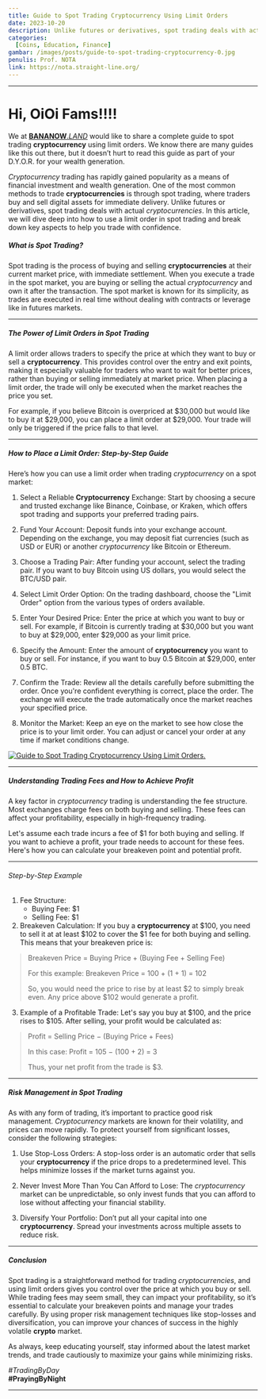 ```yaml
---
title: Guide to Spot Trading Cryptocurrency Using Limit Orders
date: 2023-10-20
description: Unlike futures or derivatives, spot trading deals with actual cryptocurrencies. In this article, we will dive deep into how to use a limit order in spot trading and break down key aspects to help you trade with confidence.
categories:
  [Coins, Education, Finance]
gambar: /images/posts/guide-to-spot-trading-cryptocurrency-0.jpg
penulis: Prof. NOTA
link: https://nota.straight-line.org/
---
```


---

# Hi, OiOi Fams!!!!

We at [**BANANOW**._LAND_](https://www.bananow.land/ "BANANOW.LAND Official Website") would like to share a complete guide to spot trading **cryptocurrency** using limit orders. We know there are many guides like this out there, but it doesn’t hurt to read this guide as part of your D.Y.O.R. for your wealth generation.

_Cryptocurrency_ trading has rapidly gained popularity as a means of financial investment and wealth generation. One of the most common methods to trade **cryptocurrencies** is through spot trading, where traders buy and sell digital assets for immediate delivery. Unlike futures or derivatives, spot trading deals with actual _cryptocurrencies_. In this article, we will dive deep into how to use a limit order in spot trading and break down key aspects to help you trade with confidence.

##### What is Spot Trading?

Spot trading is the process of buying and selling **cryptocurrencies** at their current market price, with immediate settlement. When you execute a trade in the spot market, you are buying or selling the actual _cryptocurrency_ and own it after the transaction. The spot market is known for its simplicity, as trades are executed in real time without dealing with contracts or leverage like in futures markets.

---

##### The Power of Limit Orders in Spot Trading

A limit order allows traders to specify the price at which they want to buy or sell a **cryptocurrency**. This provides control over the entry and exit points, making it especially valuable for traders who want to wait for better prices, rather than buying or selling immediately at market price. When placing a limit order, the trade will only be executed when the market reaches the price you set.

For example, if you believe Bitcoin is overpriced at $30,000 but would like to buy it at $29,000, you can place a limit order at $29,000. Your trade will only be triggered if the price falls to that level.

---

##### How to Place a Limit Order: Step-by-Step Guide

Here’s how you can use a limit order when trading _cryptocurrency_ on a spot market:

1. Select a Reliable **Cryptocurrency** Exchange: Start by choosing a secure and trusted exchange like Binance, Coinbase, or Kraken, which offers spot trading and supports your preferred trading pairs.

2. Fund Your Account: Deposit funds into your exchange account. Depending on the exchange, you may deposit fiat currencies (such as USD or EUR) or another _cryptocurrency_ like Bitcoin or Ethereum.

3. Choose a Trading Pair: After funding your account, select the trading pair. If you want to buy Bitcoin using US dollars, you would select the BTC/USD pair.

4. Select Limit Order Option: On the trading dashboard, choose the "Limit Order" option from the various types of orders available.

5. Enter Your Desired Price: Enter the price at which you want to buy or sell. For example, if Bitcoin is currently trading at $30,000 but you want to buy at $29,000, enter $29,000 as your limit price.

6. Specify the Amount: Enter the amount of **cryptocurrency** you want to buy or sell. For instance, if you want to buy 0.5 Bitcoin at $29,000, enter 0.5 BTC.

7. Confirm the Trade: Review all the details carefully before submitting the order. Once you're confident everything is correct, place the order. The exchange will execute the trade automatically once the market reaches your specified price.

8. Monitor the Market: Keep an eye on the market to see how close the price is to your limit order. You can adjust or cancel your order at any time if market conditions change.

[![Guide to Spot Trading Cryptocurrency Using Limit Orders.](/images/posts/guide-to-spot-trading-cryptocurrency-0.jpg)](/images/posts/guide-to-spot-trading-cryptocurrency-0.jpg "Guide to Spot Trading Cryptocurrency Using Limit Orders.")

---

##### Understanding Trading Fees and How to Achieve Profit

A key factor in _cryptocurrency_ trading is understanding the fee structure. Most exchanges charge fees on both buying and selling. These fees can affect your profitability, especially in high-frequency trading.

Let's assume each trade incurs a fee of $1 for both buying and selling. If you want to achieve a profit, your trade needs to account for these fees. Here's how you can calculate your breakeven point and potential profit.

---

###### Step-by-Step Example

1. Fee Structure:
    - Buying Fee: $1
    - Selling Fee: $1
2. Breakeven Calculation: If you buy a **cryptocurrency** at $100, you need to sell it at at least $102 to cover the $1 fee for both buying and selling. This means that your breakeven price is:

> Breakeven Price = Buying Price + (Buying Fee + Selling Fee)
>
> For this example: Breakeven Price = 100 + (1 + 1) = 102
>
> So, you would need the price to rise by at least $2 to simply break even. Any price above $102 would generate a profit.

3. Example of a Profitable Trade: Let's say you buy at $100, and the price rises to $105. After selling, your profit would be calculated as:

> Profit = Selling Price − (Buying Price + Fees)
>
> In this case: Profit = 105 − (100 + 2) = 3
>
> Thus, your net profit from the trade is $3.

---

##### Risk Management in Spot Trading

As with any form of trading, it’s important to practice good risk management. _Cryptocurrency_ markets are known for their volatility, and prices can move rapidly. To protect yourself from significant losses, consider the following strategies:

1. Use Stop-Loss Orders: A stop-loss order is an automatic order that sells your **cryptocurrency** if the price drops to a predetermined level. This helps minimize losses if the market turns against you.

2. Never Invest More Than You Can Afford to Lose: The _cryptocurrency_ market can be unpredictable, so only invest funds that you can afford to lose without affecting your financial stability.

3. Diversify Your Portfolio: Don’t put all your capital into one **cryptocurrency**. Spread your investments across multiple assets to reduce risk.

---

##### Conclusion

Spot trading is a straightforward method for trading _cryptocurrencies_, and using limit orders gives you control over the price at which you buy or sell. While trading fees may seem small, they can impact your profitability, so it’s essential to calculate your breakeven points and manage your trades carefully. By using proper risk management techniques like stop-losses and diversification, you can improve your chances of success in the highly volatile **crypto** market.

As always, keep educating yourself, stay informed about the latest market trends, and trade cautiously to maximize your gains while minimizing risks.

_#TradingByDay_\
**#PrayingByNight**

---

